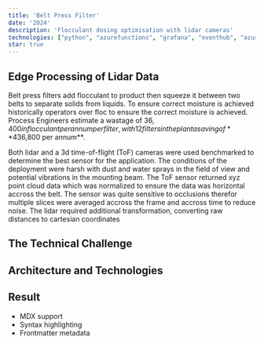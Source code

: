 ```yaml
---
title: 'Belt Press Filter'
date: '2024'
description: 'Flocculant dosing optimisation with lidar cameras'
technologies: ["python", "azurefunctions", "grafana", "eventhub", "azureiothub", "azureblob"] 
star: true
---
```


## Edge Processing of Lidar Data

Belt press filters add flocculant to product then squeeze it between two belts to separate solids from liquids.
To ensure correct moisture is achieved historically operators over floc to ensure the correct moisture is achieved.
Process Engineers estimate a wastage of $36,400 in flocculant per annum per filter, with 12 filters in the plant a saving of **$436,800 per annum**.

Both lidar and a 3d time-of-flight (ToF) cameras were used benchmarked to determine the best sensor for the application. 
The conditions of the deployment were harsh with dust and water sprays in the field of view and potential vibrations in the mounting beam.
The ToF sensor returned xyz point cloud data which was normalized to ensure the data was horizontal accross the belt.  The sensor was quite sensitive to occlusions therefor multiple slices were averaged accross the frame and accross time to reduce noise.
The lidar required additional transformation, converting raw distances to cartesian coordinates

## The Technical Challenge

## Architecture and Technologies

## Result

- MDX support
- Syntax highlighting
- Frontmatter metadata 
